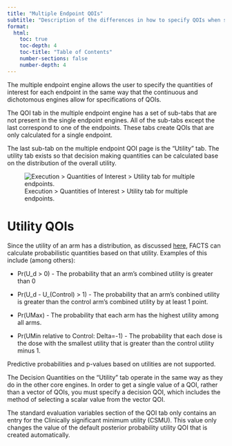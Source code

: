 ```yaml
---
title: "Multiple Endpoint QOIs"
subtitle: "Description of the differences in how to specify QOIs when simulating multiple endpoints."
format:
  html:
    toc: true
    toc-depth: 4
    toc-title: "Table of Contents"
    number-sections: false
    number-depth: 4
---
```


The multiple endpoint engine allows the user to specify the quantities of interest
for each endpoint in the same way that the continuous and dichotomous engines
allow for specifications of QOIs.

The QOI tab in the multiple endpoint engine has a set of sub-tabs that are
not present in the single endpoint engines. All of the sub-tabs except the last
correspond to one of the endpoints. These tabs create QOIs that are only calculated
for a single endpoint.

The last sub-tab on the multiple endpoint QOI page is the "Utility" tab. The utility
tab exists so that decision making quantities can be calculated base on the
distribution of the overall utility.

![Execution > Quantities of Interest > Utility tab for multiple endpoints.](../coreUGattachments/multendpt/media/utilityQOI.png){#fig-utilQOIs}

# Utility QOIs

Since the utility of an arm has a distribution, as discussed [here](../study/multendpt.qmd#estimation-of-utility-in-facts),
FACTS can calculate probabilistic quantities based on that utility. Examples
of this include (among others):

-   [Pr(U_d > 0)]{.fake-code-block} - The probability that an arm's combined utility is greater than 0

-   [Pr(U_d - U_(Control) > 1)]{.fake-code-block} - The probability that an arm's conbined utility is greater than the control arm's
    combined utility by at least 1 point.

-   [Pr(UMax)]{.fake-code-block} - The probability that each arm has the highest utility among all arms.

-   [Pr(UMin relative to Control: Delta=-1)]{.fake-code-block} - The probability that each dose is the dose with the smallest utility that is greater than the control utility minus 1.

Predictive probabilities and p-values based on utilities are not supported.

The Decision Quantities on the "Utility" tab operate in the same way as they
do in the other core engines. In order to get a single value of a QOI, rather
than a vector of QOIs, you must specify a decision QOI, which includes the method
of selecting a scalar value from the vector QOI.

The standard evaluation variables section of the QOI tab only contains an entry
for the Clinically significant minimum utility (CSMU). This value only changes
the value of the default posterior probability utility QOI that is created automatically.
